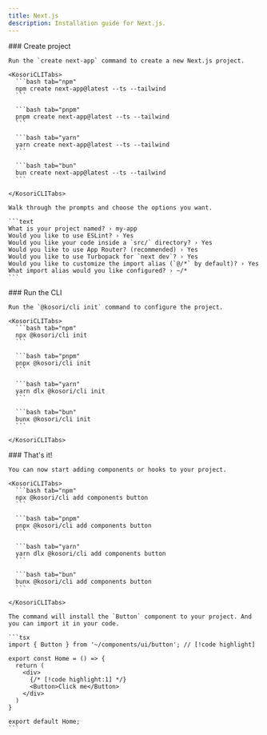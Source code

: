 ```yaml
---
title: Next.js
description: Installation guide for Next.js.
---
```


<Steps>

  <Step>
    ### Create project

    Run the `create next-app` command to create a new Next.js project.

    <KosoriCLITabs>
      ```bash tab="npm"
      npm create next-app@latest --ts --tailwind
      ```

      ```bash tab="pnpm"
      pnpm create next-app@latest --ts --tailwind
      ```

      ```bash tab="yarn"
      yarn create next-app@latest --ts --tailwind
      ```

      ```bash tab="bun"
      bun create next-app@latest --ts --tailwind
      ```

    </KosoriCLITabs>

    Walk through the prompts and choose the options you want.

    ```text
    What is your project named? › my-app
    Would you like to use ESLint? › Yes
    Would you like your code inside a `src/` directory? › Yes
    Would you like to use App Router? (recommended) › Yes
    Would you like to use Turbopack for `next dev`? › Yes
    Would you like to customize the import alias (`@/*` by default)? › Yes
    What import alias would you like configured? › ~/*
    ```

  </Step>

  <Step>
    ### Run the CLI

    Run the `@kosori/cli init` command to configure the project.

    <KosoriCLITabs>
      ```bash tab="npm"
      npx @kosori/cli init
      ```

      ```bash tab="pnpm"
      pnpx @kosori/cli init
      ```

      ```bash tab="yarn"
      yarn dlx @kosori/cli init
      ```

      ```bash tab="bun"
      bunx @kosori/cli init
      ```

    </KosoriCLITabs>

  </Step>

  <Step>
    ### That's it!

    You can now start adding components or hooks to your project.

    <KosoriCLITabs>
      ```bash tab="npm"
      npx @kosori/cli add components button
      ```

      ```bash tab="pnpm"
      pnpx @kosori/cli add components button
      ```

      ```bash tab="yarn"
      yarn dlx @kosori/cli add components button
      ```

      ```bash tab="bun"
      bunx @kosori/cli add components button
      ```

    </KosoriCLITabs>

    The command will install the `Button` component to your project. And you can import it in your code.

    ```tsx
    import { Button } from '~/components/ui/button'; // [!code highlight]

    export const Home = () => {
      return (
        <div>
          {/* [!code highlight:1] */}
          <Button>Click me</Button>
        </div>
      )
    }

    export default Home;
    ```

  </Step>
  
</Steps>
